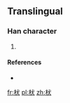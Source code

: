 ==Translingual==

===Han character===
{{Han char|rn=75|rad=木|as=04|sn=8|four=|canj=木戈大 (DIK)}}

# {{defn|Han|sort=木04}}

====References====
* {{Han ref|kx=0517.011|hdz=21166.021|uh=67A4|ud=26532}}

[[fr:枤]]
[[pl:枤]]
[[zh:枤]]